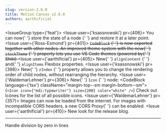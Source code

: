 ```yaml
---
slug: version-2.6.0
title: Motion Canvas v2.6.0
authors: aarthificial
---
```



<IssueGroup type={'feat'}>
  <Issue user={'ksassnowski'} pr={406}>
    You can now{' '}
    <Link to="/docs/tweening#saving-and-restoring-states">
      store the state of a node
    </Link>{' '}
    and restore it at a later point.
  </Issue>
  <Issue user={'Ross-Esmond'} pr={401}>
    <del>
      <Link to="/docs/code-block">
        <code>CodeBlock</code>
      </Link>{' '}
      is now exported together with other nodes. An improved theme system with
      the new{' '}
      <Link>
        <code>stockTheme</code>
      </Link>{' '}
      property lets you use VS Code themes (powered by{' '}
      <Link to="https://shiki.matsu.io/">Shiki</Link>)
    </del>
  </Issue>
  <Issue user={'aarthificial'} pr={405}>
    New{' '}
    <Link to="/api/2d/components/Layout#alignContent">
      <code>alignContent</code>
    </Link>{' '}
    and{' '}
    <Link to="/api/2d/components/Layout#alignItems">
      <code>alignItems</code>
    </Link>
    Flexbox properties.
  </Issue>
  <Issue user={'ksassnowski'} pr={398}>
    New{' '}
    <Link to="/api/2d/components/Node#zIndex">
      <code>zIndex</code>
    </Link>{' '}
    property allows you to change the rendering order of child nodes, without
    rearranging the hierarchy.
  </Issue>
  <Issue user={'WaldemarLehner'} pr={306}>
    New{' '}
    <Link to="/api/2d/components/Icon">
      <code>Icon</code>
    </Link>{' '}
    node:
    <CodeBlock language={'tsx'} className="margin-top--sm margin-bottom--sm">
      {`<Icon icon={"mdi:typewriter"} size={200} color="white" />`}
    </CodeBlock>
    Check out <Link to="https://icones.js.org/collection/all">Icônes</Link> for
    the list of all possible icons.
  </Issue>
  <Issue user={'WaldemarLehner'} pr={357}>
    Images can now be loaded from the internet. For images with incompatible
    CORS headers, a new <Link to="/docs/configuration#proxy">CORS Proxy</Link>{' '}
    can be enabled.
  </Issue>
  <Issue user={'aarthificial'} pr={410}>
    New look for the release blog.
  </Issue>
</IssueGroup>
<hr />
<IssueGroup type={'fix'}>
  <Issue user={'aarthificial'} pr={407}>
    Handle division by zero in lines
  </Issue>
</IssueGroup>
